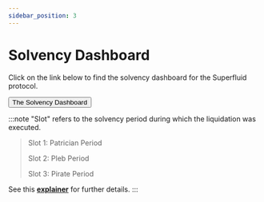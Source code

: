 ```yaml
---
sidebar_position: 3
---
```


# Solvency Dashboard

Click on the link below to find the solvency dashboard for the Superfluid protocol.

<div style={{ textAlign: 'center', margin: '20px' }}>
   <Button variant="contained" style={{ backgroundColor: 'green', fontSize: '16px', padding: '10px 20px' }} component={Link} to="https://superfluid.metabaseapp.com/public/dashboard/a074474a-3c03-4368-84f9-a87761f5d902">The Solvency Dashboard</Button>
</div>

:::note
"Slot" refers to the solvency period during which the liquidation was executed.
> 
> Slot 1: Patrician Period
>
> Slot 2: Pleb Period
>
> Slot 3: Pirate Period
> 
See this [**explainer**](./liquidations-and-toga.mdx#patricians-plebs-and-pirates-3ps) for further details.
:::
